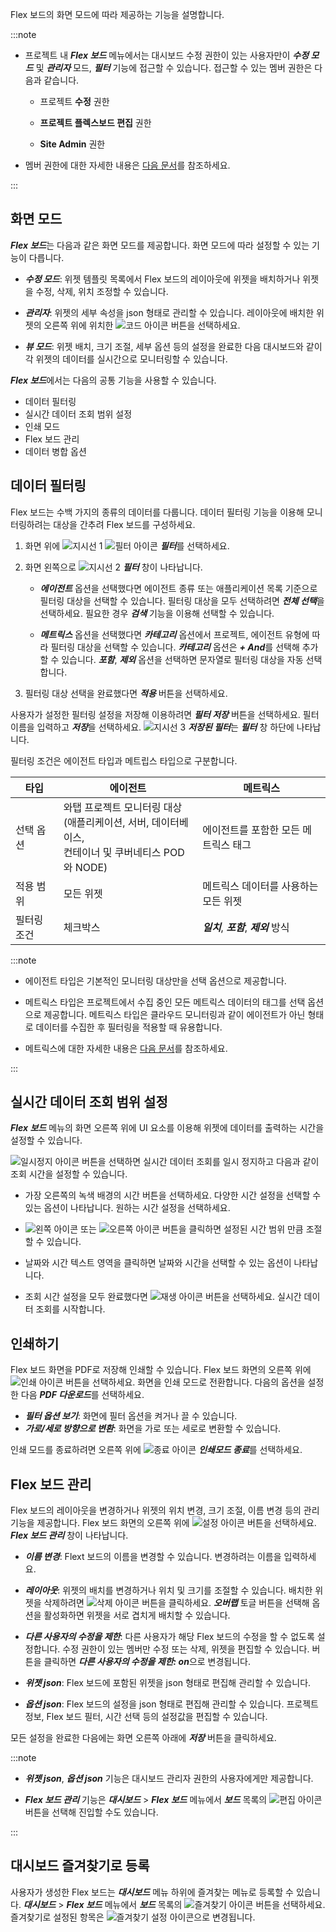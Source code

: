 
Flex 보드의 화면 모드에 따라 제공하는 기능을 설명합니다.

:::note

* 프로젝트 내 ***Flex 보드*** 메뉴에서는 대시보드 수정 권한이 있는 사용자만이 ***수정 모드*** 및 ***관리자*** 모드, ***필터*** 기능에 접근할 수 있습니다. 접근할 수 있는 멤버 권한은 다음과 같습니다.

  * 프로젝트 **수정** 권한 
  
  * **프로젝트 플렉스보드 편집** 권한
  
  * **Site Admin** 권한

* 멤버 권한에 대한 자세한 내용은 [다음 문서](../project/project-structure#member-auth)를 참조하세요.

:::

## 화면 모드

***Flex 보드***는 다음과 같은 화면 모드를 제공합니다. 화면 모드에 따라 설정할 수 있는 기능이 다릅니다.

* ***수정 모드***: 위젯 템플릿 목록에서 Flex 보드의 레이아웃에 위젯을 배치하거나 위젯을 수정, 삭제, 위치 조정할 수 있습니다.

* ***관리자***: 위젯의 세부 속성을 json 형태로 관리할 수 있습니다. 레이아웃에 배치한 위젯의 오른쪽 위에 위치한 ![코드 아이콘](/img/ico-custom-code.svg) 버튼을 선택하세요.

* ***뷰 모드***: 위젯 배치, 크기 조절, 세부 옵션 등의 설정을 완료한 다음 대시보드와 같이 각 위젯의 데이터를 실시간으로 모니터링할 수 있습니다.

***Flex 보드***에서는 다음의 공통 기능을 사용할 수 있습니다.

* 데이터 필터링
* 실시간 데이터 조회 범위 설정
* 인쇄 모드
* Flex 보드 관리
* 데이터 병합 옵션

## 데이터 필터링

Flex 보드는 수백 가지의 종류의 데이터를 다룹니다. 데이터 필터링 기능을 이용해 모니터링하려는 대상을 간추려 Flex 보드를 구성하세요.

<ImgLang img='flexboard-filter.png' desc='Flex 보드 - 필터' />

1. 화면 위에 ![지시선 1](/img/number-01.png) ![필터 아이콘](/img/ico-filter.svg) ***필터***를 선택하세요. 

1. 화면 왼쪽으로 ![지시선 2](/img/number-02.png) ***필터*** 창이 나타납니다.

    * ***에이전트*** 옵션을 선택했다면 에이전트 종류 또는 애플리케이션 목록 기준으로 필터링 대상을 선택할 수 있습니다. 필터링 대상을 모두 선택하려면 ***전체 선택***을 선택하세요. 필요한 경우 ***검색*** 기능을 이용해 선택할 수 있습니다.

    * ***메트릭스*** 옵션을 선택했다면 ***카테고리*** 옵션에서 프로젝트, 에이전트 유형에 따라 필터링 대상을 선택할 수 있습니다. ***카테고리*** 옵션은 ***+ And***를 선택해 추가할 수 있습니다. ***포함***, ***제외*** 옵션을 선택하면 문자열로 필터링 대상을 자동 선택합니다.

1. 필터링 대상 선택을 완료했다면 ***적용*** 버튼을 선택하세요. 

사용자가 설정한 필터링 설정을 저장해 이용하려면 ***필터 저장*** 버튼을 선택하세요. 필터 이름을 입력하고 ***저장***을 선택하세요. ![지시선 3](/img/number-03.png) ***저장된 필터***는 ***필터*** 창 하단에 나타납니다.

필터링 조건은 에이전트 타입과 메트립스 타입으로 구분합니다.

| 타입 | 에이전트 | 메트릭스 |
| ---- | -------- | -------- |
| 선택 옵션 | 와탭 프로젝트 모니터링 대상<br/>(애플리케이션, 서버, 데이터베이스,<br/>컨테이너 및 쿠버네티스 POD와 NODE) | 에이전트를 포함한 모든 메트릭스 태그 |
| 적용 범위 | 모든 위젯 | 메트릭스 데이터를 사용하는 모든 위젯 |
| 필터링 조건 | 체크박스 | ***일치***, ***포함***, ***제외*** 방식 |

:::note

* 에이전트 타입은 기본적인 모니터링 대상만을 선택 옵션으로 제공합니다.

* 메트릭스 타입은 프로젝트에서 수집 중인 모든 메트릭스 데이터의 태그를 선택 옵션으로 제공합니다. 메트릭스 타입은 클라우드 모니터링과 같이 에이전트가 아닌 형태로 데이터를 수집한 후 필터링을 적용할 때 유용합니다.

* 메트릭스에 대한 자세한 내용은 [다음 문서](metrics-intro)를 참조하세요.

:::

## 실시간 데이터 조회 범위 설정

***Flex 보드*** 메뉴의 화면 오른쪽 위에 UI 요소를 이용해 위젯에 데이터를 출력하는 시간을 설정할 수 있습니다.

<ImgLang img='flexboard-time-set.png' desc='실시간 데이터 조회' />

![일시정지 아이콘](/img/ico-pause.svg) 버튼을 선택하면 실시간 데이터 조회를 일시 정지하고 다음과 같이 조회 시간을 설정할 수 있습니다.

<ImgLang img='flexboard-time-set-pause.png' desc='실시간 데이터 조회' />

* 가장 오른쪽의 녹색 배경의 시간 버튼을 선택하세요. 다양한 시간 설정을 선택할 수 있는 옵션이 나타납니다. 원하는 시간 설정을 선택하세요.

* ![왼쪽 아이콘](/img/left-arrow.svg) 또는 ![오른쪽 아이콘](/img/right-arrow.svg) 버튼을 클릭하면 설정된 시간 범위 만큼 조절할 수 있습니다.

* 날짜와 시간 텍스트 영역을 클릭하면 날짜와 시간을 선택할 수 있는 옵션이 나타납니다.

* 조회 시간 설정을 모두 완료했다면 ![재생 아이콘](/img/ico-play-time.svg) 버튼을 선택하세요. 실시간 데이터 조회를 시작합니다.

## 인쇄하기

Flex 보드 화면을 PDF로 저장해 인쇄할 수 있습니다. Flex 보드 화면의 오른쪽 위에 ![인쇄 아이콘](/img/ico-print.svg) 버튼을 선택하세요. 화면을 인쇄 모드로 전환합니다. 다음의 옵션을 설정한 다음 ***PDF 다운로드***를 선택하세요.

* ***필터 옵션 보기***: 화면에 필터 옵션을 켜거나 끌 수 있습니다.
* ***가로/세로 방향으로 변환***: 화면을 가로 또는 세로로 변환할 수 있습니다.

인쇄 모드를 종료하려면 오른쪽 위에 ![종료 아이콘](/img/ico-close.svg) ***인쇄모드 종료***를 선택하세요.

## Flex 보드 관리

Flex 보드의 레이아웃을 변경하거나 위젯의 위치 변경, 크기 조절, 이름 변경 등의 관리 기능을 제공합니다. Flex 보드 화면의 오른쪽 위에 ![설정 아이콘](/img/ico-setting.svg) 버튼을 선택하세요. ***Flex 보드 관리*** 창이 나타납니다. 

* ***이름 변경***: Flext 보드의 이름을 변경할 수 있습니다. 변경하려는 이름을 입력하세요.

* ***레이아웃***: 위젯의 배치를 변경하거나 위치 및 크기를 조절할 수 있습니다. 배치한 위젯을 삭제하려면 ![삭제 아이콘](/img/ico-trash.svg) 버튼을 클릭하세요. ***오버랩*** 토글 버튼을 선택해 옵션을 활성화하면 위젯을 서로 겹치게 배치할 수 있습니다.

* ***다른 사용자의 수정을 제한***: 다른 사용자가 해당 Flex 보드의 수정을 할 수 없도록 설정합니다. 수정 권한이 있는 멤버만 수정 또는 삭제, 위젯을 편집할 수 있습니다. 버튼을 클릭하면 ***다른 사용자의 수정을 제한: on***으로 변경됩니다.

* ***위젯 json***: Flex 보드에 포함된 위젯을 json 형태로 편집해 관리할 수 있습니다.

* ***옵션 json***: Flex 보드의 설정을 json 형태로 편집해 관리할 수 있습니다. 프로젝트 정보, Flex 보드 필터, 시간 선택 등의 설정값을 편집할 수 있습니다.

모든 설정을 완료한 다음에는 화면 오른쪽 아래에 ***저장*** 버튼을 클릭하세요.

:::note

* ***위젯 json***, ***옵션 json*** 기능은 대시보드 관리자 권한의 사용자에게만 제공합니다.

* ***Flex 보드 관리*** 기능은 ***대시보드*** > ***Flex 보드*** 메뉴에서 ***보드*** 목록의 ![편집 아이콘](/img/ico-edit.svg) 버튼을 선택해 진입할 수도 있습니다.

:::

## 대시보드 즐겨찾기로 등록

<ImgLang img='flexboard-favorite.png' desc='Flex 보드 - 즐겨찾기' />

사용자가 생성한 Flex 보드는 ***대시보드*** 메뉴 하위에 즐겨찾는 메뉴로 등록할 수 있습니다. ***대시보드*** > ***Flex 보드*** 메뉴에서 ***보드*** 목록의 ![즐겨찾기 아이콘](/img/ico-favorite.svg) 버튼을 선택하세요. 즐겨찾기로 설정된 항목은 ![즐겨찾기 설정 아이콘](/img/ico-favorite-check.svg)으로 변경됩니다.